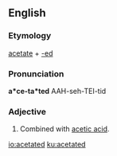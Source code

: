 ==English==

===Etymology===
[[acetate]] + [[-ed]]

===Pronunciation===
'''a*ce-ta*ted'''
AAH-seh-TEI-tid

===Adjective===
{{en-adj|-}}

# {{label|en|chemistry}} Combined with [[acetic acid]].

[[io:acetated]]
[[ku:acetated]]